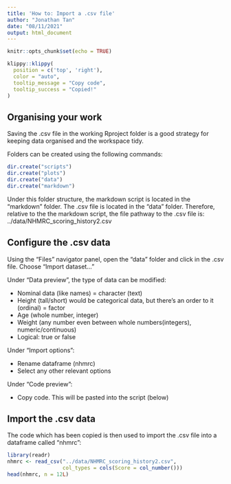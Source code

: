 ```yaml
---
title: 'How to: Import a .csv file'
author: "Jonathan Tan"
date: "08/11/2021"
output: html_document
---
```


```r
knitr::opts_chunk$set(echo = TRUE)
```

```r
klippy::klippy(
  position = c('top', 'right'),
  color = "auto",
  tooltip_message = "Copy code",
  tooltip_success = "Copied!"
)
```

## Organising your work

Saving the .csv file in the working Rproject folder is a good strategy for keeping data organised and the workspace tidy.

Folders can be created using the following commands:
```r
dir.create("scripts")
dir.create("plots")
dir.create("data")
dir.create("markdown")
```

Under this folder structure, the markdown script is located in the "markdown" folder. The .csv file is located in the "data" folder.
Therefore, relative to the the markdown script, the file pathway to the .csv file is:
../data/NHMRC_scoring_history2.csv

## Configure the .csv data

Using the "Files" navigator panel, open the "data" folder and click in the .csv file. Choose "Import dataset..."


Under "Data preview", the type of data can be modified:

+ Nominal data (like names) = character (text)
+ Height (tall/short) would be categorical data, but there's an order to it (ordinal) = factor
+ Age (whole number, integer)
+ Weight (any number even between whole numbers(integers), numeric/continuous)
+ Logical: true or false

Under "Import options":

+ Rename dataframe (nhmrc)
+ Select any other relevant options

Under "Code preview":

+ Copy code. This will be pasted into the script (below)

## Import the .csv data

The code which has been copied is then used to import the .csv file into a dataframe called "nhmrc":
```r
library(readr)
nhmrc <- read_csv("../data/NHMRC_scoring_history2.csv", 
                  col_types = cols(Score = col_number()))
head(nhmrc, n = 12L)
```

